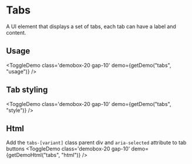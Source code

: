 <script lang="ts">

</script>

# Tabs

A UI element that displays a set of tabs, each tab can have a label and content.

## Usage
<ToggleDemo class='demobox-20 gap-10' demo={getDemo("tabs", "usage")} />

## Tab styling
<ToggleDemo class='demobox-20 gap-10' demo={getDemo("tabs", "style")} />

## Html

Add the `tabs-[variant]` class parent div and `aria-selected` attribute to tab buttons
<ToggleDemo class='demobox-20 gap-10' demo={getDemoHtml("tabs", "html")} />
